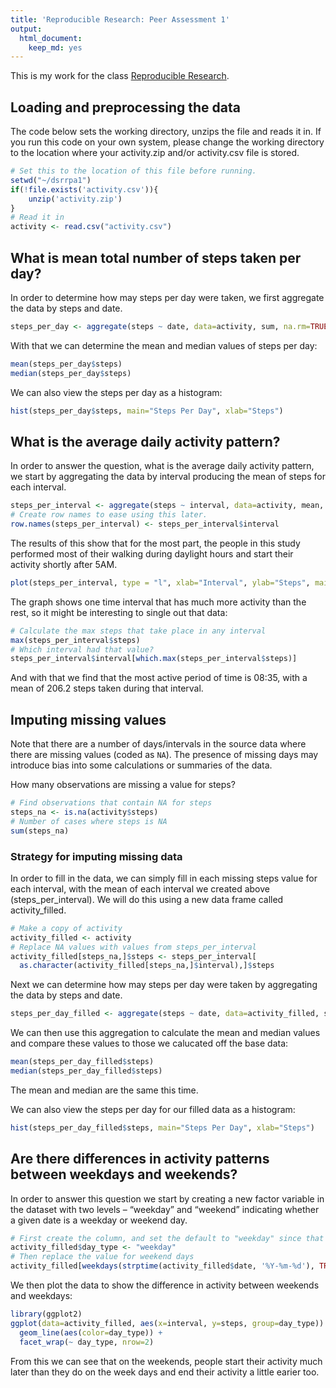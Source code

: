 ```yaml
---
title: 'Reproducible Research: Peer Assessment 1'
output:
  html_document:
    keep_md: yes
---
```

This is my work for the class [Reproducible Research](https://www.coursera.org/course/repdata).

## Loading and preprocessing the data

The code below sets the working directory, unzips the file and reads it in.  If you run this code on your own system, please change the working directory to the location where your activity.zip and/or activity.csv file is stored.

```r
# Set this to the location of this file before running.
setwd("~/dsrrpa1")
if(!file.exists('activity.csv')){
    unzip('activity.zip')
}
# Read it in
activity <- read.csv("activity.csv")
```

## What is mean total number of steps taken per day?

In order to determine how may steps per day were taken, we first aggregate the data by steps and date.

```r
steps_per_day <- aggregate(steps ~ date, data=activity, sum, na.rm=TRUE, na.action=NULL)
```

With that we can determine the mean and median values of steps per day:

```r
mean(steps_per_day$steps)
median(steps_per_day$steps)
```

We can also view the steps per day as a histogram:

```r
hist(steps_per_day$steps, main="Steps Per Day", xlab="Steps")
```

## What is the average daily activity pattern?

In order to answer the question, what is the average daily activity pattern, we start by aggregating the data by interval producing the mean of steps for each interval.

```r
steps_per_interval <- aggregate(steps ~ interval, data=activity, mean, na.rm=TRUE, na.action=NULL)
# Create row names to ease using this later.
row.names(steps_per_interval) <- steps_per_interval$interval
```

The results of this show that for the most part, the people in this study performed most of their walking during daylight hours and start their activity shortly after 5AM.

```r
plot(steps_per_interval, type = "l", xlab="Interval", ylab="Steps", main="Average Steps Per Interval")
```

The graph shows one time interval that has much more activity than the rest, so it might be interesting to single out that data:

```r
# Calculate the max steps that take place in any interval
max(steps_per_interval$steps)
# Which interval had that value?
steps_per_interval$interval[which.max(steps_per_interval$steps)]
```

And with that we find that the most active period of time is 08:35, with a mean of 206.2 steps taken during that interval.

## Imputing missing values

Note that there are a number of days/intervals in the source data where there are missing
values (coded as `NA`). The presence of missing days may introduce
bias into some calculations or summaries of the data.

How many observations are missing a value for steps?

```r
# Find observations that contain NA for steps
steps_na <- is.na(activity$steps)
# Number of cases where steps is NA
sum(steps_na)
```

### Strategy for imputing missing data

In order to fill in the data, we can simply fill in each missing steps value for each interval, with the mean of each interval we created above (steps_per_interval).  We will do this using a new data frame called activity_filled.

```r
# Make a copy of activity
activity_filled <- activity
# Replace NA values with values from steps_per_interval
activity_filled[steps_na,]$steps <- steps_per_interval[
  as.character(activity_filled[steps_na,]$interval),]$steps 
```

Next we can determine how may steps per day were taken by aggregating the data by steps and date.

```r
steps_per_day_filled <- aggregate(steps ~ date, data=activity_filled, sum, na.rm=TRUE, na.action=NULL) 
```

We can then use this aggregation to calculate the mean and median values and compare these values to those we calucated off the base data:

```r
mean(steps_per_day_filled$steps) 
median(steps_per_day_filled$steps) 
```
The mean and median are the same this time.

We can also view the steps per day for our filled data as a histogram:

```r
hist(steps_per_day_filled$steps, main="Steps Per Day", xlab="Steps")
```

## Are there differences in activity patterns between weekdays and weekends?

In order to answer this question we start by creating a new factor variable in the dataset with two levels -- "weekday" and "weekend" indicating whether a given date is a weekday or weekend day.

```r
# First create the column, and set the default to "weekday" since that will be the majority
activity_filled$day_type <- "weekday"
# Then replace the value for weekend days
activity_filled[weekdays(strptime(activity_filled$date, '%Y-%m-%d'), TRUE) %in% c("Sat", "Sun"), ]$day_type <- "weekend"
```

We then plot the data to show the difference in activity between weekends and weekdays:

```r
library(ggplot2)
ggplot(data=activity_filled, aes(x=interval, y=steps, group=day_type)) +
  geom_line(aes(color=day_type)) + 
  facet_wrap(~ day_type, nrow=2)
```

From this we can see that on the weekends, people start their activity much later than they do on the week days and end their activity a little earier too.

